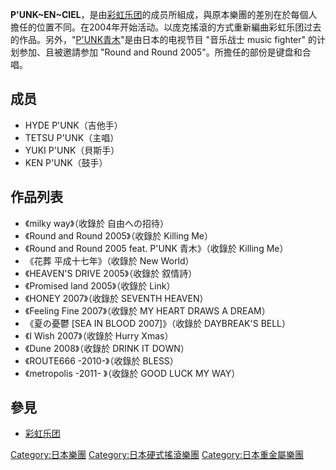 '''P'UNK~EN~CIEL'''，是由[[彩虹乐团|彩虹乐团]]的成员所組成，與原本樂團的差別在於每個人擔任的位置不同。在2004年开始活动。以庞克搖滾的方式重新編曲彩虹乐团过去的作品。另外，"[[青木沙耶加|P'UNK青木]]"是由日本的电视节目 "音乐战士 music fighter" 的计划参加、且被邀請参加 "Round and Round 2005"。所擔任的部份是键盘和合唱。

== 成员 ==
* HYDE P'UNK（吉他手）
* TETSU P'UNK（主唱）
* YUKI P'UNK（貝斯手）
* KEN P'UNK（鼓手）

== 作品列表 ==
* 《milky way》（收錄於 自由への招待）
* 《Round and Round 2005》（收錄於 Killing Me）
* 《Round and Round 2005 feat. P'UNK 青木》（收錄於 Killing Me）
* 《花葬 平成十七年》（收錄於 New World）
* 《HEAVEN'S DRIVE 2005》（收錄於 叙情詩）
* 《Promised land 2005》（收錄於 Link）
* 《HONEY 2007》（收錄於 SEVENTH HEAVEN）
* 《Feeling Fine 2007》（收錄於 MY HEART DRAWS A DREAM）
* 《夏の憂鬱 [SEA IN BLOOD 2007]》（收錄於 DAYBREAK'S BELL）
* 《I Wish 2007》（收錄於 Hurry Xmas）
* 《Dune 2008》（收錄於 DRINK IT DOWN）
* 《ROUTE666 -2010-》（收錄於 BLESS）
* 《metropolis -2011- 》（收錄於 GOOD LUCK MY WAY）

== 參見 ==
* [[彩虹乐团|彩虹乐团]]

{{DEFAULTSORT:P'UNK～EN～CIEL}}
[[Category:日本樂團|Category:日本樂團]]
[[Category:日本硬式搖滾樂團|Category:日本硬式搖滾樂團]]
[[Category:日本重金屬樂團|Category:日本重金屬樂團]]